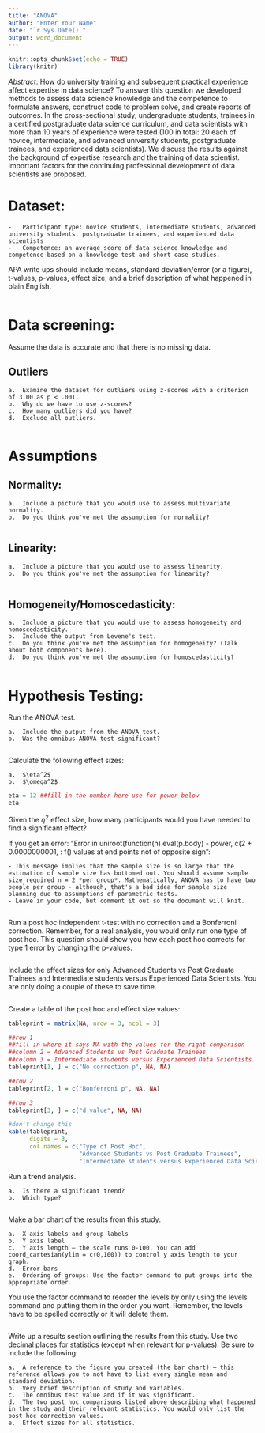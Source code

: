 ```yaml
---
title: "ANOVA"
author: "Enter Your Name"
date: "`r Sys.Date()`"
output: word_document
---
```


```r
knitr::opts_chunk$set(echo = TRUE)
library(knitr)
```

*Abstract*: How do university training and subsequent practical experience affect expertise in data science? To answer this question we developed methods to assess data science knowledge and the competence to formulate answers, construct code to problem solve, and create reports of outcomes. In the cross-sectional study, undergraduate students, trainees in a certified postgraduate data science curriculum, and data scientists with more than 10 years of experience were tested (100 in total: 20 each of novice, intermediate, and advanced university students, postgraduate trainees, and experienced data scientists). We discuss the results against the background of expertise research and the training of data scientist. Important factors for the continuing professional development of data scientists are proposed.

# Dataset:

    -	Participant type: novice students, intermediate students, advanced university students, postgraduate trainees, and experienced data scientists
    -	Competence: an average score of data science knowledge and competence based on a knowledge test and short case studies.

APA write ups should include means, standard deviation/error (or a figure), t-values, p-values, effect size, and a brief description of what happened in plain English.

```r

```

# Data screening:

Assume the data is accurate and that there is no missing data.

## Outliers
    a.	Examine the dataset for outliers using z-scores with a criterion of 3.00 as p < .001.
    b.	Why do we have to use z-scores? 
    c.	How many outliers did you have?
    d.	Exclude all outliers.
    
```r

```

# Assumptions

## Normality: 

    a.	Include a picture that you would use to assess multivariate normality. 
    b.	Do you think you've met the assumption for normality? 

```r

```

## Linearity:

    a.	Include a picture that you would use to assess linearity.
    b.	Do you think you've met the assumption for linearity?

```r

```

## Homogeneity/Homoscedasticity: 

    a.	Include a picture that you would use to assess homogeneity and homoscedasticity.
    b.	Include the output from Levene's test.
    c.	Do you think you've met the assumption for homogeneity? (Talk about both components here). 
    d.	Do you think you've met the assumption for homoscedasticity?

```r

```

# Hypothesis Testing:

Run the ANOVA test.

    a.	Include the output from the ANOVA test.
    b.	Was the omnibus ANOVA test significant?
    
```r

```

Calculate the following effect sizes:

    a.	$\eta^2$
    b.	$\omega^2$

```r
eta = 12 ##fill in the number here use for power below
eta

```

Given the $\eta^2$ effect size, how many participants would you have needed to find a significant effect? 

If you get an error: "Error in uniroot(function(n) eval(p.body) - power, c(2 + 0.0000000001, : f() values at end points not of opposite sign":

    - This message implies that the sample size is so large that the estimation of sample size has bottomed out. You should assume sample size required n = 2 *per group*. Mathematically, ANOVA has to have two people per group - although, that's a bad idea for sample size planning due to assumptions of parametric tests.
    - Leave in your code, but comment it out so the document will knit. 

```r

```

Run a post hoc independent t-test with no correction and a Bonferroni correction. Remember, for a real analysis, you would only run one type of post hoc. This question should show you how each post hoc corrects for type 1 error by changing the p-values.  

```r

```

Include the effect sizes for only Advanced Students vs Post Graduate Trainees and Intermediate students versus Experienced Data Scientists. You are only doing a couple of these to save time. 

```r

```

Create a table of the post hoc and effect size values:

```r
tableprint = matrix(NA, nrow = 3, ncol = 3)

##row 1
##fill in where it says NA with the values for the right comparison
##column 2 = Advanced Students vs Post Graduate Trainees
##column 3 = Intermediate students versus Experienced Data Scientists. 
tableprint[1, ] = c("No correction p", NA, NA)

##row 2
tableprint[2, ] = c("Bonferroni p", NA, NA)

##row 3
tableprint[3, ] = c("d value", NA, NA)

#don't change this
kable(tableprint, 
      digits = 3,
      col.names = c("Type of Post Hoc", 
                    "Advanced Students vs Post Graduate Trainees", 
                    "Intermediate students versus Experienced Data Scientists"))
```

Run a trend analysis.

    a.	Is there a significant trend?  
    b.	Which type?
    
```r

```

Make a bar chart of the results from this study:

    a.	X axis labels and group labels
    b.	Y axis label
    c.	Y axis length – the scale runs 0-100. You can add coord_cartesian(ylim = c(0,100)) to control y axis length to your graph. 
    d.	Error bars
    e.	Ordering of groups: Use the factor command to put groups into the appropriate order. 
  
You use the factor command to reorder the levels by only using the levels command and putting them in the order you want. Remember, the levels have to be spelled correctly or it will delete them. 

```r

```

Write up a results section outlining the results from this study.  Use two decimal places for statistics (except when relevant for p-values). Be sure to include the following:

    a.	A reference to the figure you created (the bar chart) – this reference allows you to not have to list every single mean and standard deviation.
    b.	Very brief description of study and variables.
    c.	The omnibus test value and if it was significant.
    d.	The two post hoc comparisons listed above describing what happened in the study and their relevant statistics. You would only list the post hoc correction values. 
    e.	Effect sizes for all statistics.
